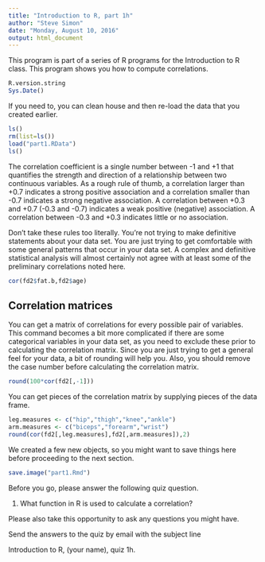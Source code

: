 ```yaml
---
title: "Introduction to R, part 1h"
author: "Steve Simon"
date: "Monday, August 10, 2016"
output: html_document
---
```


This program is part of a series of R programs for the Introduction to R class. This program shows you how to compute correlations.

```r
R.version.string
Sys.Date()
```

If you need to, you can clean house and then re-load the data that you created earlier.

```r
ls()
rm(list=ls())
load("part1.RData")
ls()
```

The correlation coefficient is a single number between -1 and +1 that quantifies the strength and direction of a relationship between two continuous variables. As a rough rule of thumb, a correlation larger than +0.7 indicates a strong positive association and a correlation smaller than -0.7 indicates a strong negative association. A correlation between +0.3 and +0.7 (-0.3 and -0.7) indicates a weak positive (negative) association. A correlation between -0.3 and +0.3 indicates little or no association.

Don't take these rules too literally. You're not trying to make definitive statements about your data set. You are just trying to get comfortable with some general patterns that occur in your data set. A complex and definitive statistical analysis will almost certainly not agree with at least some of the preliminary correlations noted here.

```r
cor(fd2$fat.b,fd2$age)
```

## Correlation matrices

You can get a matrix of correlations for every possible pair of variables. This command becomes a bit more complicated if there are some categorical variables in your data set, as you need to exclude these prior to calculating the correlation matrix. Since you are just trying to get a general feel for your data, a bit of rounding will help you. Also, you should remove the case number before calculating the correlation matrix.

```r
round(100*cor(fd2[,-1]))
```

You can get pieces of the correlation matrix by supplying pieces of the data frame.

```r
leg.measures <- c("hip","thigh","knee","ankle")
arm.measures <- c("biceps","forearm","wrist")
round(cor(fd2[,leg.measures],fd2[,arm.measures]),2)
```

We created a few new objects, so you might want to save things here before proceeding to the next section.

```r
save.image("part1.Rmd")
```

Before you go, please answer the following quiz question.

1. What function in R is used to calculate a correlation?

Please also take this opportunity to ask any questions you might have.

Send the answers to the quiz by email with the subject line

Introduction to R, (your name), quiz 1h. 
